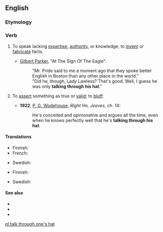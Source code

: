 ==English==

===Etymology===
{{rfe|lang=en}}

===Verb===
{{head|en|verb|head=[[talk]] [[through]] [[one]][['s]] [[hat]]}}

# {{label|en|idiomatic}} To speak lacking [[expertise]], [[authority]], or knowledge; to [[invent]] or [[fabricate]] facts.
#* {{circa|1900}} [[w:Gilbert Parker|Gilbert Parker]], "At The Sign Of The Eagle":
#*: "Mr. Pride said to me a moment ago that they spoke better English in Boston than any other place in the world."
#*: "Did he, though, Lady Lawless? That's good. Well, I guess he was only '''talking through his hat'''."
# {{label|en|idiomatic}} To [[assert]] something as true or [[valid]]; to [[bluff]].
#* '''1922''', [[w:P._G._Wodehouse|P. G. Wodehouse]], ''Right Ho, Jeeves'', ch. 14:
#*: He's conceited and opinionative and argues all the time, even when he knows perfectly well that he's '''talking through his hat'''.

====Translations====
{{trans-top|to speak lacking knowledge}}
* Finnish: {{t|fi|puhua läpiä päähänsä}}
* French: {{t+|fr|parler à travers son chapeau}}
{{trans-mid}}
* Swedish: {{t+|sv|prata i nattmössan}}
{{trans-bottom}}

{{trans-top|to bluff}}
* Finnish: {{t|fi|puhua vastoin parempaa tietoaan}}
{{trans-mid}}
{{trans-bottom}}

{{checktrans-top}}
* Swedish: {{t+|sv|prata i nattmössan}}
{{trans-bottom}}

====See also====
* {{l|en|blaguer}}
* {{l|en|nonsense}}
* {{l|en|BS}}

[[pl:talk through one's hat]]